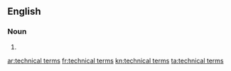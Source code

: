 ==English==

===Noun===
{{head|en|plural|head=[[technical]] [[term]]s}}

# {{plural of|technical term|lang=en}}

[[ar:technical terms]]
[[fr:technical terms]]
[[kn:technical terms]]
[[ta:technical terms]]